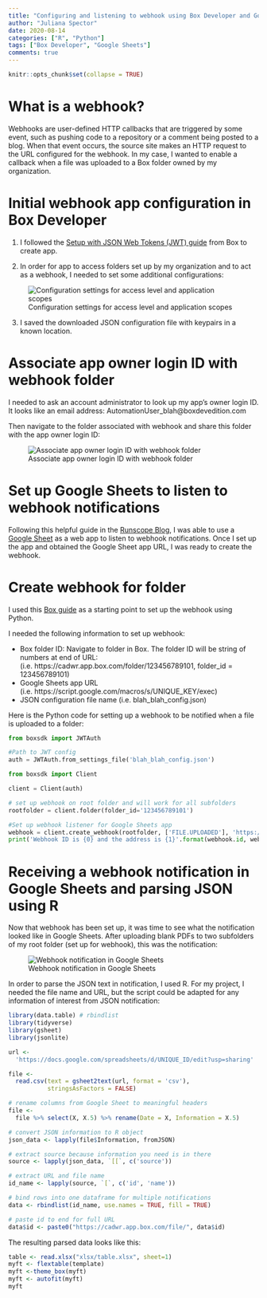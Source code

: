 ```yaml
---
title: "Configuring and listening to webhook using Box Developer and Google Sheets"
author: "Juliana Spector"
date: 2020-08-14
categories: ["R", "Python"]
tags: ["Box Developer", "Google Sheets"]
comments: true
---
```


```r
knitr::opts_chunk$set(collapse = TRUE)
```

# What is a webhook?

Webhooks are user-defined HTTP callbacks that are triggered by some event, such as pushing code to a repository or a comment being posted to a blog. When that event occurs, the source site makes an HTTP request to the URL configured for the webhook. In my case, I wanted to enable a callback when a file was uploaded to a Box folder owned by my organization. 

# Initial webhook app configuration in Box Developer
1) I followed the [Setup with JSON Web Tokens (JWT) guide](https://developer.box.com/guides/applications/custom-apps/jwt-setup/) from Box to create app. 

2) In order for app to access folders set up by my organization and to act as a webhook, I needed to set some additional configurations:

![Configuration settings for access level and application scopes](/img/configuration_settings.jpg)

3) I saved the downloaded JSON configuration file with keypairs in a known location.

# Associate app owner login ID with webhook folder

I needed to ask an account administrator to look up my app's owner login ID. It looks like an email address: AutomationUser_blah@boxdevedition.com

Then navigate to the folder associated with webhook and share this folder with the app owner login ID:

![Associate app owner login ID with webhook folder](/img/share_folder.jpg)

# Set up Google Sheets to listen to webhook notifications
Following this helpful guide in the [Runscope Blog](https://blog.runscope.com/posts/tutorial-capturing-webhooks-with-google-sheets), I was able to use a [Google Sheet](https://www.google.com/sheets/about/) as a web app to listen to webhook notifications. Once I set up the app and obtained the Google Sheet app URL, I was ready to create the webhook.

# Create webhook for folder
I used this [Box guide](https://developer.box.com/guides/webhooks/manage/for-folder/#webhook-triggers) as a starting point to set up the webhook using Python. 

I needed the following information to set up webhook:

- Box folder ID: Navigate to folder in Box. The folder ID will be string of numbers at end of URL: (i.e. https://cadwr.app.box.com/folder/123456789101, folder_id = 123456789101)
- Google Sheets app URL (i.e. https://script.google.com/macros/s/UNIQUE_KEY/exec)
- JSON configuration file name (i.e. blah_blah_config.json)

Here is the Python code for setting up a webhook to be notified when a file is uploaded to a folder:

```python
from boxsdk import JWTAuth

#Path to JWT config
auth = JWTAuth.from_settings_file('blah_blah_config.json')

from boxsdk import Client

client = Client(auth)

# set up webhook on root folder and will work for all subfolders
rootfolder = client.folder(folder_id='123456789101')

#Set up webhook listener for Google Sheets app
webhook = client.create_webhook(rootfolder, ['FILE.UPLOADED'], 'https://script.google.com/macros/s/UNIQUE_KEY/exec')
print('Webhook ID is {0} and the address is {1}'.format(webhook.id, webhook.address))
````

# Receiving a webhook notification in Google Sheets and parsing JSON using R
Now that webhook has been set up, it was time to see what the notification looked like in Google Sheets. After uploading blank PDFs to two subfolders of my root folder (set up for webhook), this was the notification:

![Webhook notification in Google Sheets](/img/webhook_response.jpg)

In order to parse the JSON text in notification, I used R. For my project, I needed the file name and URL, but the script could be adapted for any information of interest from JSON notification:

````r
library(data.table) # rbindlist
library(tidyverse)
library(gsheet)
library(jsonlite)

url <-
  'https://docs.google.com/spreadsheets/d/UNIQUE_ID/edit?usp=sharing'

file <-
  read.csv(text = gsheet2text(url, format = 'csv'),
           stringsAsFactors = FALSE)

# rename columns from Google Sheet to meaningful headers
file <-
  file %>% select(X, X.5) %>% rename(Date = X, Information = X.5)

# convert JSON information to R object
json_data <- lapply(file$Information, fromJSON)

# extract source because information you need is in there
source <- lapply(json_data, `[[`, c('source'))

# extract URL and file name
id_name <- lapply(source, `[`, c('id', 'name'))

# bind rows into one dataframe for multiple notifications
data <- rbindlist(id_name, use.names = TRUE, fill = TRUE)

# paste id to end for full URL
data$id <- paste0("https://cadwr.app.box.com/file/", data$id)

````

The resulting parsed data looks like this:
````r
table <- read.xlsx("xlsx/table.xlsx", sheet=1)
myft <- flextable(template)
myft <-theme_box(myft)
myft <- autofit(myft)
myft
````